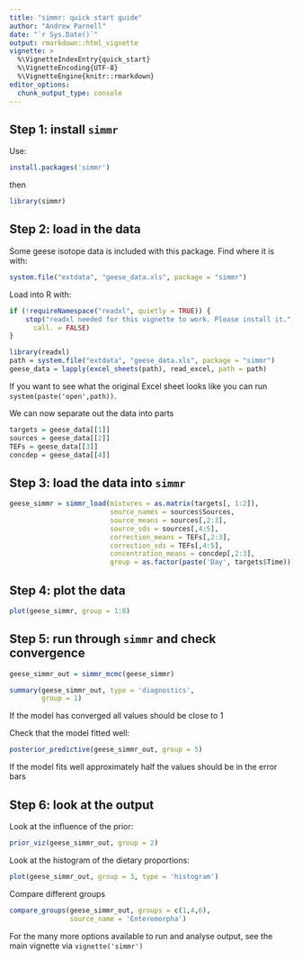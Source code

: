 ```yaml
---
title: "simmr: quick start guide"
author: "Andrew Parnell"
date: "`r Sys.Date()`"
output: rmarkdown::html_vignette
vignette: >
  %\VignetteIndexEntry{quick_start}
  %\VignetteEncoding{UTF-8}
  %\VignetteEngine{knitr::rmarkdown}
editor_options: 
  chunk_output_type: console
---
```


## Step 1: install `simmr`

Use:
```r
install.packages('simmr')
```

then
```r
library(simmr)
```

## Step 2: load in the data

Some geese isotope data is included with this package. Find where it is with:
```r
system.file("extdata", "geese_data.xls", package = "simmr")
```

Load into R with:
```r
if (!requireNamespace("readxl", quietly = TRUE)) {
    stop("readxl needed for this vignette to work. Please install it.",
      call. = FALSE)
}
```
```r
library(readxl)
path = system.file("extdata", "geese_data.xls", package = "simmr")
geese_data = lapply(excel_sheets(path), read_excel, path = path)
```

If you want to see what the original Excel sheet looks like you can run `system(paste('open',path))`.

We can now separate out the data into parts 
```r
targets = geese_data[[1]]
sources = geese_data[[2]]
TEFs = geese_data[[3]]
concdep = geese_data[[4]]
```

## Step 3: load the data into `simmr`

```r
geese_simmr = simmr_load(mixtures = as.matrix(targets[, 1:2]),
                         source_names = sources$Sources,
                         source_means = sources[,2:3],
                         source_sds = sources[,4:5],
                         correction_means = TEFs[,2:3],
                         correction_sds = TEFs[,4:5],
                         concentration_means = concdep[,2:3],
                         group = as.factor(paste('Day', targets$Time)))
```

## Step 4: plot the data 

```r
plot(geese_simmr, group = 1:8)
```

## Step 5: run through `simmr` and check convergence

```r
geese_simmr_out = simmr_mcmc(geese_simmr)
```

```r
summary(geese_simmr_out, type = 'diagnostics',
        group = 1)
```
If the model has converged all values should be close to 1


Check that the model fitted well:
```r
posterior_predictive(geese_simmr_out, group = 5)
```
If the model fits well approximately half the values should be in the error bars

## Step 6: look at the output

Look at the influence of the prior:
```r
prior_viz(geese_simmr_out, group = 2)
```

Look at the histogram of the dietary proportions:
```r
plot(geese_simmr_out, group = 3, type = 'histogram')
```

Compare different groups
```r
compare_groups(geese_simmr_out, groups = c(1,4,6), 
               source_name = 'Enteromorpha')
```

For the many more options available to run and analyse output, see the main vignette via `vignette('simmr')`
